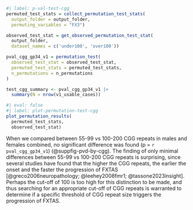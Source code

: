 
```r
#| label: p-val-test-cgg
permuted_test_stats = collect_permutation_test_stats(
  output_folder = output_folder,
  permuting_variables = "FX3")

observed_test_stat = get_observed_permutation_test_stat(
  output_folder,
  dataset_names = c('under100', 'over100'))

pval_cgg_gp34_v1 = permutation_test(
  observed_test_stat = observed_test_stat,
  permuted_test_stats = permuted_test_stats,
  n_permutations = n_permutations
)

test_cgg_summary <- pval_cgg_gp34_v1 |> 
  summary(N = nrow(v1_usable_cases))
```

```r
#| eval: false
#| label: plot-permutation-test-cgg
plot_permutation_results(
  permuted_test_stats,
  observed_test_stat)
```


When we compared
between 55-99 vs 100-200 CGG repeats in males and females combined,
no significant difference was found
(p = `r pval_cgg_gp34_v1`)
(@suppfig-pvd-by-cgg).
The finding of only minimal differences
between 55-99 vs 100-200 CGG repeats is surprising,
since several studies have found that the higher the CGG repeats,
the earlier the onset and the faster the progression of FXTAS
[@greco2006neuropathology; @leehey2008fmr1; @tassone2023insight].
Perhaps the cut-off of 100 is too high for this distinction to be made,
and thus searching for an appropriate cut-off of CGG repeats is warranted 
to determine if a specific threshold of CGG repeat size 
triggers the progression of FXTAS.
